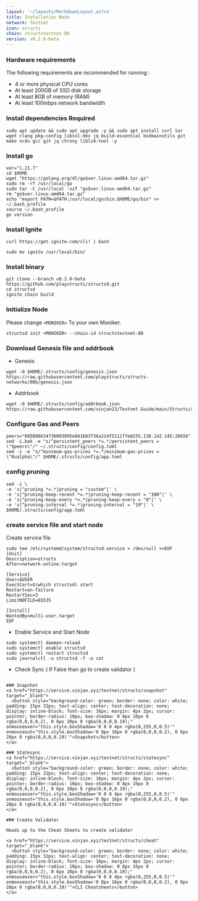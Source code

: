 ```yaml
---
layout: '~/layouts/MarkdownLayout.astro'
title: Installation Node
network: Testnet
icon: structs
chain: structstestnet-88
version: v0.2.0-beta
---
```


### Hardware requirements

The following requirements are recommended for running :

- 4 or more physical CPU cores
- At least 200GB of SSD disk storage
- At least 8GB of memory (RAM)
- At least 100mbps network bandwidth


### Install dependencies Required

```
sudo apt update && sudo apt upgrade -y && sudo apt install curl tar wget clang pkg-config libssl-dev jq build-essential bsdmainutils git make ncdu gcc git jq chrony liblz4-tool -y
```

### Install go

```
ver="1.21.7"
cd $HOME
wget "https://golang.org/dl/go$ver.linux-amd64.tar.gz"
sudo rm -rf /usr/local/go
sudo tar -C /usr/local -xzf "go$ver.linux-amd64.tar.gz"
rm "go$ver.linux-amd64.tar.gz"
echo "export PATH=$PATH:/usr/local/go/bin:$HOME/go/bin" >> ~/.bash_profile
source ~/.bash_profile
go version
```
### Install Ignite

```
curl https://get.ignite.com/cli! | bash
```
```
sudo mv ignite /usr/local/bin/
```

### Install binary

```
git clone --branch v0.2.0-beta https://github.com/playstructs/structsd.git 
cd structsd
ignite chain build 
```

### Initialize Node

Please change `<MONIKER>` To your own Moniker.

```
structsd init <MONIKER> --chain-id structstestnet-88
```

### Download Genesis file and addrbook

- Genesis

```
wget -O $HOME/.structs/config/genesis.json https://raw.githubusercontent.com/playstructs/structs-networks/88b/genesis.json
```
- Addrbook
```
wget -O $HOME/.structs/config/addrbook.json https://raw.githubusercontent.com/vinjan23/Testnet.Guide/main/Structs/addrbook.json
```

### Configure Gas and Peers

```
peers="605886634736003095e841b03736a214f5111ffe@155.138.142.145:26656"
sed -i.bak -e "s/^persistent_peers *=.*/persistent_peers = \"$peers\"/" ~/.structs/config/config.toml
sed -i -e "s/^minimum-gas-prices *=.*/minimum-gas-prices = \"0ualpha\"/" $HOME/.structs/config/app.toml
```

### config pruning

```
sed -i \
-e 's|^pruning *=.*|pruning = "custom"|' \
-e 's|^pruning-keep-recent *=.*|pruning-keep-recent = "100"|' \
-e 's|^pruning-keep-every *=.*|pruning-keep-every = "0"|' \
-e 's|^pruning-interval *=.*|pruning-interval = "19"|' \
$HOME/.structs/config/app.toml
```


### create service file and start node

Create service file

```
sudo tee /etc/systemd/system/structsd.service > /dev/null <<EOF
[Unit]
Description=structs
After=network-online.target

[Service]
User=$USER
ExecStart=$(which structsd) start
Restart=on-failure
RestartSec=3
LimitNOFILE=65535

[Install]
WantedBy=multi-user.target
EOF
```

- Enable Service and Start Node

```
sudo systemctl daemon-reload
sudo systemctl enable structsd
sudo systemctl restart structsd
sudo journalctl -u structsd -f -o cat
```

- Check Sync ( If False than go to create validator )
```

### Snapshot
<a href="https://service.vinjan.xyz/testnet/structs/snapshot" target="_blank">
  <button style="background-color: green; border: none; color: white; padding: 15px 32px; text-align: center; text-decoration: none; display: inline-block; font-size: 16px; margin: 4px 2px; cursor: pointer; border-radius: 10px; box-shadow: 0 8px 16px 0 rgba(0,0,0,0.2), 0 6px 20px 0 rgba(0,0,0,0.19);" onmouseover="this.style.boxShadow='0 0 0 4px rgba(0,255,0,0.5)'" onmouseout="this.style.boxShadow='0 8px 16px 0 rgba(0,0,0,0.2), 0 6px 20px 0 rgba(0,0,0,0.19)'">Snapshot</button>
</a>

### Statesync
<a href="https://service.vinjan.xyz/testnet/structs/statesync" target="_blank">
  <button style="background-color: green; border: none; color: white; padding: 15px 32px; text-align: center; text-decoration: none; display: inline-block; font-size: 16px; margin: 4px 2px; cursor: pointer; border-radius: 10px; box-shadow: 0 8px 16px 0 rgba(0,0,0,0.2), 0 6px 20px 0 rgba(0,0,0,0.19);" onmouseover="this.style.boxShadow='0 0 0 4px rgba(0,255,0,0.5)'" onmouseout="this.style.boxShadow='0 8px 16px 0 rgba(0,0,0,0.2), 0 6px 20px 0 rgba(0,0,0,0.19)'">Statesync</button>
</a>

### Create Validator

Heads up to the Cheat Sheets to create validator

<a href="https://service.vinjan.xyz/testnet/structs/cheat" target="_blank">
  <button style="background-color: green; border: none; color: white; padding: 15px 32px; text-align: center; text-decoration: none; display: inline-block; font-size: 16px; margin: 4px 2px; cursor: pointer; border-radius: 10px; box-shadow: 0 8px 16px 0 rgba(0,0,0,0.2), 0 6px 20px 0 rgba(0,0,0,0.19);" onmouseover="this.style.boxShadow='0 0 0 4px rgba(0,255,0,0.5)'" onmouseout="this.style.boxShadow='0 8px 16px 0 rgba(0,0,0,0.2), 0 6px 20px 0 rgba(0,0,0,0.19)'">CLI Cheatsheets</button>
</a>
